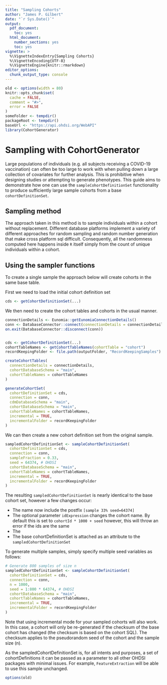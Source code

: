 ```yaml
---
title: "Sampling Cohorts"
author: "James P. Gilbert"
date: "`r Sys.Date()`"
output:
  pdf_document:
    toc: yes
  html_document:
    number_sections: yes
    toc: yes
vignette: >
  %\VignetteIndexEntry{Sampling Cohorts}
  %\VignetteEncoding{UTF-8}
  %\VignetteEngine{knitr::rmarkdown}
editor_options:
  chunk_output_type: console
---
```


```r
old <- options(width = 80)
knitr::opts_chunk$set(
  cache = FALSE,
  comment = "#>",
  error = FALSE
)
someFolder <- tempdir()
packageRoot <- tempdir()
baseUrl <- "https://api.ohdsi.org/WebAPI"
library(CohortGenerator)
```
# Sampling with CohortGenerator

Large populations of individuals (e.g. all subjects receiving a COVID-19 vaccination) can often be too large to work with when
pulling down a large collection of covariates for further analysis.
This is prohibitive when designing studies or attempting to generate phenotypes.
This guide aims to demonstrate how one can use the `sampleCohortDefinitionSet` functionality to produce sufficiently
large sample cohorts from a base `cohortDefinitionSet`.

## Sampling method

The approach taken in this method is to sample individuals within a cohort without replacement.
Different database platforms implement a variety of different approaches for random sampling and random number generation
that make cross platform sql difficult.
Consequently, all the randomness computed here happens inside `R` itself simply from the count of unique individuals
within a cohort.

## Using the sampler functions

To create a single sample the approach below will create cohorts in the same base table.

First we need to load the initial cohort definition set
```r
cds <- getCohortDefinitionSet(...)
```

We then need to create the cohort tables and cohorts in the usual manner.
```r
connectionDetails <- Eunomia::getEunomiaConnectionDetails()
conn <- DatabaseConnector::connect(connectionDetails = connectionDetails)
on.exit(DatabaseConnector::disconnect(conn))


cds <- getCohortDefinitionSet(...)
cohortTableNames <- getCohortTableNames(cohortTable = "cohort")
recordKeepingFolder <- file.path(outputFolder, "RecordKeepingSamples")

createCohortTables(
  connectionDetails = connectionDetails,
  cohortDatabaseSchema = "main",
  cohortTableNames = cohortTableNames
)

generateCohortSet(
  cohortDefinitionSet = cds,
  connection = conn,
  cdmDatabaseSchema = "main",
  cohortDatabaseSchema = "main",
  cohortTableNames = cohortTableNames,
  incremental = TRUE,
  incrementalFolder = recordKeepingFolder
)
```
We can then create a new cohort definition set from the original sample.
```r
sampledCohortDefinitionSet <- sampleCohortDefinitionSet(
  cohortDefinitionSet = cds,
  connection = conn,
  sampleFraction = 0.33,
  seed = 64374, # OHDSI
  cohortDatabaseSchema = "main",
  cohortTableNames = cohortTableNames,
  incremental = TRUE,
  incrementalFolder = recordKeepingFolder
)
```

The resulting `sampledCohortDefinitionSet` is nearly identical to the base cohort set, however a few changes occur:

* The name now include the postfix `[sample 33% seed=64374]`
* The optional parameter `idExpression` changes the cohort name. By default this is set to `cohortId * 1000 + seed`
however, this will throw an error if the ids are the same
* The
* The base cohortDefinitionSet is attached as an attribute to the `sampledCohortDefinitionSet`

To generate multiple samples, simply specify multiple seed variables as follows:

```r
# Generate 800 samples of size n
sampledCohortDefinitionSet <- sampleCohortDefinitionSet(
  cohortDefinitionSet = cds,
  connection = conn,
  n = 1000,
  seed = 1:800 * 64374, # OHDSI
  cohortDatabaseSchema = "main",
  cohortTableNames = cohortTableNames,
  incremental = TRUE,
  incrementalFolder = recordKeepingFolder
)
```
Note that using incremental mode for your sampled cohorts will also work.
In this case, a cohort will only be re-generated if the checksum of the base cohort has changed (the checksum is based
on the cohort SQL).
The checksum applies to the pseudorandom seed of the cohort and the sample size (n).

As the sampledCohortDefinitionSet is, for all intents and purposes, a set of cohortDefinitions it can be passed as a
parameter to all other OHDSI packages with minimal issues.
For example, `FeatureExtraction` will be able to use this sample unchanged.


```r
options(old)
```
